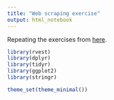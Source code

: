 ```yaml
---
title: "Web scraping exercise"
output: html_notebook
---
```


Repeating the exercises from [here](http://prokulski.net/index.php/2017/04/06/mieszkanie-do-wynajecia/). 

```r
library(rvest)
library(dplyr)
library(tidyr)
library(ggplot2)
library(stringr)

theme_set(theme_minimal())

```

